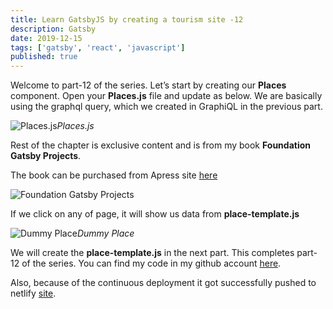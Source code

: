 ```yaml
---
title: Learn GatsbyJS by creating a tourism site -12
description: Gatsby
date: 2019-12-15
tags: ['gatsby', 'react', 'javascript']
published: true
---
```

Welcome to part-12 of the series. Let’s start by creating our **Places** component. Open your **Places.js** file and update as below. We are basically using the graphql query, which we created in GraphiQL in the previous part.

![Places.js](https://ik.imagekit.io/thewebdev/GatsbyTourism/12/1_TngErFW-w.png)*Places.js*

Rest of the chapter is exclusive content and is from my book **Foundation Gatsby Projects**.

The book can be purchased from Apress site <a href="https://www.apress.com/in/book/9781484265574" target="_blank" rel="noopener noreferrer">here</a>

![Foundation Gatsby Projects](https://res.cloudinary.com/dxkxvfo2o/image/upload/v1609570264/Foundation_Gatsby_zilffx.jpg)

If we click on any of page, it will show us data from **place-template.js**

![Dummy Place](https://ik.imagekit.io/thewebdev/GatsbyTourism/12/11_SpBiWFtRta.png)*Dummy Place*

We will create the **place-template.js** in the next part. This completes part-12 of the series. You can find my code in my github account [here](https://github.com/nabendu82/gatsbyTourism).

Also, because of the continuous deployment it got successfully pushed to netlify [site](https://amazinghampi.netlify.com/).

